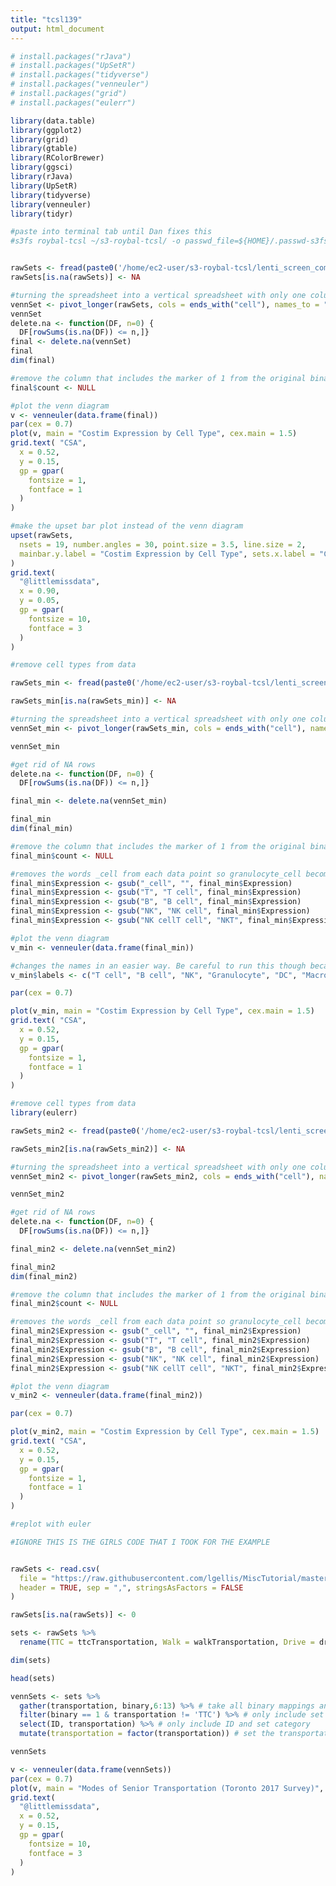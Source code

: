 ```yaml
---
title: "tcsl139"
output: html_document
---
```

```r
# install.packages("rJava")
# install.packages("UpSetR")
# install.packages("tidyverse")
# install.packages("venneuler")
# install.packages("grid")
# install.packages("eulerr")

library(data.table)
library(ggplot2)
library(grid)
library(gtable)
library(RColorBrewer)
library(ggsci)
library(rJava)
library(UpSetR)
library(tidyverse)
library(venneuler)
library(tidyr)

#paste into terminal tab until Dan fixes this
#s3fs roybal-tcsl ~/s3-roybal-tcsl/ -o passwd_file=${HOME}/.passwd-s3fs


rawSets <- fread(paste0('/home/ec2-user/s3-roybal-tcsl/lenti_screen_compiled_data/data/csv/fig1_expression_binary.csv'), header = TRUE, sep = ",", stringsAsFactors = FALSE)
rawSets[is.na(rawSets)] <- NA

#turning the spreadsheet into a vertical spreadsheet with only one column.
vennSet <- pivot_longer(rawSets, cols = ends_with("cell"), names_to = "Expression", names_repair = "check_unique", values_to = "count", values_drop_na = TRUE)
vennSet
delete.na <- function(DF, n=0) {
  DF[rowSums(is.na(DF)) <= n,]}
final <- delete.na(vennSet)
final
dim(final)

#remove the column that includes the marker of 1 from the original binary data
final$count <- NULL

#plot the venn diagram
v <- venneuler(data.frame(final))
par(cex = 0.7)
plot(v, main = "Costim Expression by Cell Type", cex.main = 1.5)
grid.text( "CSA",
  x = 0.52,
  y = 0.15,
  gp = gpar(
    fontsize = 1,
    fontface = 1
  )
)

#make the upset bar plot instead of the venn diagram
upset(rawSets,
  nsets = 19, number.angles = 30, point.size = 3.5, line.size = 2,
  mainbar.y.label = "Costim Expression by Cell Type", sets.x.label = "Costims"
)
grid.text(
  "@littlemissdata",
  x = 0.90,
  y = 0.05,
  gp = gpar(
    fontsize = 10,
    fontface = 3
  )
)

```


```r
#remove cell types from data

rawSets_min <- fread(paste0('/home/ec2-user/s3-roybal-tcsl/lenti_screen_compiled_data/data/csv/fig1_expression_binary_min.csv'), header = TRUE, sep = ",", stringsAsFactors = FALSE)

rawSets_min[is.na(rawSets_min)] <- NA

#turning the spreadsheet into a vertical spreadsheet with only one column.
vennSet_min <- pivot_longer(rawSets_min, cols = ends_with("cell"), names_to = "Expression", names_repair = "check_unique", values_to = "count", values_drop_na = TRUE)

vennSet_min

#get rid of NA rows
delete.na <- function(DF, n=0) {
  DF[rowSums(is.na(DF)) <= n,]}

final_min <- delete.na(vennSet_min)

final_min
dim(final_min)

#remove the column that includes the marker of 1 from the original binary data
final_min$count <- NULL

#removes the words _cell from each data point so granulocyte_cell becomes granulocyte and make the T_cell look more natural 
final_min$Expression <- gsub("_cell", "", final_min$Expression)
final_min$Expression <- gsub("T", "T cell", final_min$Expression)
final_min$Expression <- gsub("B", "B cell", final_min$Expression)
final_min$Expression <- gsub("NK", "NK cell", final_min$Expression)
final_min$Expression <- gsub("NK cellT cell", "NKT", final_min$Expression)

#plot the venn diagram
v_min <- venneuler(data.frame(final_min))

#changes the names in an easier way. Be careful to run this though because it is not in order of the spreadsheet. 
v_min$labels <- c("T cell", "B cell", "NK", "Granulocyte", "DC", "Macrophage", "NKT", "Microglia")

par(cex = 0.7)

plot(v_min, main = "Costim Expression by Cell Type", cex.main = 1.5)
grid.text( "CSA",
  x = 0.52,
  y = 0.15,
  gp = gpar(
    fontsize = 1,
    fontface = 1
  )
)


```

```r
#remove cell types from data
library(eulerr)

rawSets_min2 <- fread(paste0('/home/ec2-user/s3-roybal-tcsl/lenti_screen_compiled_data/data/csv/fig1_expression_binary_min2.csv'), header = TRUE, sep = ",", stringsAsFactors = FALSE)

rawSets_min2[is.na(rawSets_min2)] <- NA

#turning the spreadsheet into a vertical spreadsheet with only one column.
vennSet_min2 <- pivot_longer(rawSets_min2, cols = ends_with("cell"), names_to = "Expression", names_repair = "check_unique", values_to = "count", values_drop_na = TRUE)

vennSet_min2

#get rid of NA rows
delete.na <- function(DF, n=0) {
  DF[rowSums(is.na(DF)) <= n,]}

final_min2 <- delete.na(vennSet_min2)

final_min2
dim(final_min2)

#remove the column that includes the marker of 1 from the original binary data
final_min2$count <- NULL

#removes the words _cell from each data point so granulocyte_cell becomes granulocyte and make the T_cell look more natural 
final_min2$Expression <- gsub("_cell", "", final_min2$Expression)
final_min2$Expression <- gsub("T", "T cell", final_min2$Expression)
final_min2$Expression <- gsub("B", "B cell", final_min2$Expression)
final_min2$Expression <- gsub("NK", "NK cell", final_min2$Expression)
final_min2$Expression <- gsub("NK cellT cell", "NKT", final_min2$Expression)

#plot the venn diagram
v_min2 <- venneuler(data.frame(final_min2))

par(cex = 0.7)

plot(v_min2, main = "Costim Expression by Cell Type", cex.main = 1.5)
grid.text( "CSA",
  x = 0.52,
  y = 0.15,
  gp = gpar(
    fontsize = 1,
    fontface = 1
  )
)

#replot with euler


```

```r

#IGNORE THIS IS THE GIRLS CODE THAT I TOOK FOR THE EXAMPLE


rawSets <- read.csv(
  file = "https://raw.githubusercontent.com/lgellis/MiscTutorial/master/sets/seniorTransportation.csv",
  header = TRUE, sep = ",", stringsAsFactors = FALSE
)

rawSets[is.na(rawSets)] <- 0

sets <- rawSets %>%
  rename(TTC = ttcTransportation, Walk = walkTransportation, Drive = driveTransportation, Cycle = cycleTransportation, Taxi = taxiTransportation, `Community Ride` = communityRideTransportation, `Wheel Trans` = wheelTransTransportation, Friends = friendsTransportation)

dim(sets)

head(sets)

vennSets <- sets %>%
  gather(transportation, binary,6:13) %>% # take all binary mappings and convert to be a the set indicator
  filter(binary == 1 & transportation != 'TTC') %>% # only include set matches
  select(ID, transportation) %>% # only include ID and set category
  mutate(transportation = factor(transportation)) # set the transportation column as a factor

vennSets

v <- venneuler(data.frame(vennSets)) 
par(cex = 0.7) 
plot(v, main = "Modes of Senior Transportation (Toronto 2017 Survey)", cex.main = 1.5)
grid.text(
  "@littlemissdata",
  x = 0.52,
  y = 0.15,
  gp = gpar(
    fontsize = 10,
    fontface = 3
  )
)
```

